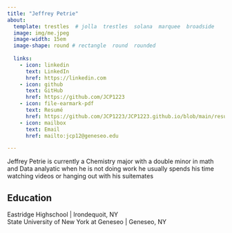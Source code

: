 ```yaml
---
title: "Jeffrey Petrie"
about:
  template: trestles  # jolla  trestles  solana  marquee  broadside
  image: img/me.jpeg
  image-width: 15em
  image-shape: round # rectangle  round  rounded
  
  links:
    - icon: linkedin
      text: LinkedIn
      href: https://linkedin.com
    - icon: github
      text: GitHub
      href: https://github.com/JCP1223
    - icon: file-earmark-pdf
      text: Resumé
      href: https://github.com/JCP1223/JCP1223.github.io/blob/main/resume.pdf
    - icon: mailbox
      text: Email
      href: mailto:jcp12@geneseo.edu

---
```



Jeffrey Petrie is currently a Chemistry major with a double minor in math and Data analyatic
when he is not doing work he usually spends his time watching videos or hanging out with his
suitemates

## Education
Eastridge Highschool | Irondequoit, NY <br>
State University of New York at Geneseo | Geneseo, NY <br>




